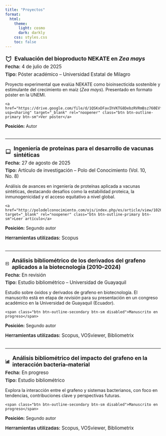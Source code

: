 ```yaml
---
title: "Proyectos"
format:
  html:
    theme:
      light: cosmo
      dark: darkly
    css: styles.css
    toc: false
---
```


<!-- Utilidad: cada bloque .project tiene margen inferior para separar proyectos -->
<style>
  .project { margin: 1.25rem 0 2rem; }
  .project h3 { display:flex; align-items:center; gap:.5rem; margin:0; font-size:1.1rem; }
  .project .meta { margin:.35rem 0 .25rem; font-size:.95rem; }
  .project .meta strong { font-weight:600; }
  .project .actions { margin-top:.6rem; }
</style>

<!-- Proyecto 1: Póster NEKATE -->
<div class="project">
  <h3>
    <!-- shield icon -->
    <svg xmlns="http://www.w3.org/2000/svg" width="22" viewBox="0 0 24 24" fill="none" stroke="currentColor" stroke-width="2" stroke-linecap="round" stroke-linejoin="round" aria-hidden="true">
      <path d="M12 22s8-4 8-10V4l-8 4-8-4v8c0 6 8 10 8 10z"/>
    </svg>
    <span class="project-title">Evaluación del bioproducto NEKATE en <em>Zea mays</em></span>
  </h3>

  <div class="meta"><strong>Fecha:</strong> 4 de julio de 2025</div>
  <div class="meta"><strong>Tipo:</strong> Póster académico – Universidad Estatal de Milagro</div>

  <p>Proyecto experimental que evalúa NEKATE como bioinsecticida sostenible y estimulante del crecimiento en maíz (<em>Zea mays</em>). Presentado en formato póster en la UNEMI.</p>

  <div class="actions">
    <a href="https://drive.google.com/file/d/1QSKxDFavIhVKTG8DebzRVRmBsz760EVf/view?usp=sharing" target="_blank" rel="noopener" class="btn btn-outline-primary btn-sm">Ver póster</a>
  </div>

  <!-- Espacio claro antes de Posición -->
  <p style="margin-top:.75rem;"><strong>Posición:</strong> Autor</p>
</div>

---

<!-- Proyecto 2: Artículo de Ingeniería de Proteínas -->
<div class="project">
  <h3>
    <!-- monitor icon -->
    <svg xmlns="http://www.w3.org/2000/svg" width="22" viewBox="0 0 24 24" fill="none" stroke="currentColor" stroke-width="2" stroke-linecap="round" stroke-linejoin="round" aria-hidden="true">
      <path d="M4 19.5A2.5 2.5 0 0 1 6.5 17H20"/>
      <path d="M4 4h16v16H4z"/>
    </svg>
    <span class="project-title">Ingeniería de proteínas para el desarrollo de vacunas sintéticas</span>
  </h3>

  <div class="meta"><strong>Fecha:</strong> 27 de agosto de 2025</div>
  <div class="meta"><strong>Tipo:</strong> Artículo de investigación – Polo del Conocimiento (Vol. 10, No. 8)</div>

  <p>Análisis de avances en ingeniería de proteínas aplicada a vacunas sintéticas, destacando desafíos como la estabilidad proteica, la inmunogenicidad y el acceso equitativo a nivel global.</p>

  <div class="actions">
    <a href="http://polodelconocimiento.com/ojs/index.php/es/article/view/10261" target="_blank" rel="noopener" class="btn btn-outline-primary btn-sm">Leer artículo</a>
  </div>

  <p style="margin-top:.75rem;"><strong>Posición:</strong> Segundo autor</p>
  <div class="meta"><strong>Herramientas utilizadas:</strong> Scopus</div>
</div>

---

<!-- Proyecto 3: Derivados de Grafeno (2010–2024) -->
<div class="project">
  <h3>
    <!-- bar chart icon -->
    <svg xmlns="http://www.w3.org/2000/svg" width="22" viewBox="0 0 24 24" fill="none" stroke="currentColor" stroke-width="2" stroke-linecap="round" stroke-linejoin="round" aria-hidden="true">
      <path d="M4 4h16v16H4z"/>
      <line x1="8" y1="14" x2="8" y2="10"/>
      <line x1="12" y1="14" x2="12" y2="8"/>
      <line x1="16" y1="14" x2="16" y2="12"/>
    </svg>
    <span class="project-title">Análisis bibliométrico de los derivados del grafeno aplicados a la biotecnología (2010–2024)</span>
  </h3>

  <div class="meta"><strong>Fecha:</strong> En revisión</div>
  <div class="meta"><strong>Tipo:</strong> Estudio bibliométrico – Universidad de Guayaquil</div>

  <p>Estudio sobre óxidos y derivados de grafeno en biotecnología. El manuscrito está en etapa de <em>revisión</em> para su presentación en un congreso académico en la Universidad de Guayaquil (Ecuador).</p>

  <div class="actions">
    <span class="btn btn-outline-secondary btn-sm disabled">Manuscrito en progreso</span>
  </div>

  <p style="margin-top:.75rem;"><strong>Posición:</strong> Segundo autor</p>
  <div class="meta"><strong>Herramientas utilizadas:</strong> Scopus, VOSviewer, Bibliometrix</div>
</div>

---

<!-- Proyecto 4: Interacción grafeno–bacteria -->
<div class="project">
  <h3>
    <!-- ascending bars icon -->
    <svg xmlns="http://www.w3.org/2000/svg" width="22" viewBox="0 0 24 24" fill="none" stroke="currentColor" stroke-width="2" stroke-linecap="round" stroke-linejoin="round" aria-hidden="true">
      <path d="M3 3v18h18"/>
      <rect x="7" y="12" width="3" height="6"/>
      <rect x="12" y="9" width="3" height="9"/>
      <rect x="17" y="6" width="3" height="12"/>
    </svg>
    <span class="project-title">Análisis bibliométrico del impacto del grafeno en la interacción bacteria–material</span>
  </h3>

  <div class="meta"><strong>Fecha:</strong> En progreso</div>
  <div class="meta"><strong>Tipo:</strong> Estudio bibliométrico</div>

  <p>Explora la interacción entre el grafeno y sistemas bacterianos, con foco en tendencias, contribuciones clave y perspectivas futuras.</p>

  <div class="actions">
    <span class="btn btn-outline-secondary btn-sm disabled">Manuscrito en progreso</span>
  </div>

  <p style="margin-top:.75rem;"><strong>Posición:</strong> Segundo autor</p>
  <div class="meta"><strong>Herramientas utilizadas:</strong> Scopus, VOSviewer, Bibliometrix</div>
</div>


